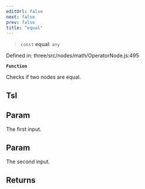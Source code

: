 ```yaml
---
editUrl: false
next: false
prev: false
title: "equal"
---
```


> `const` **equal**: `any`

Defined in: three/src/nodes/math/OperatorNode.js:495

**`Function`**

Checks if two nodes are equal.

## Tsl

## Param

The first input.

## Param

The second input.

## Returns

